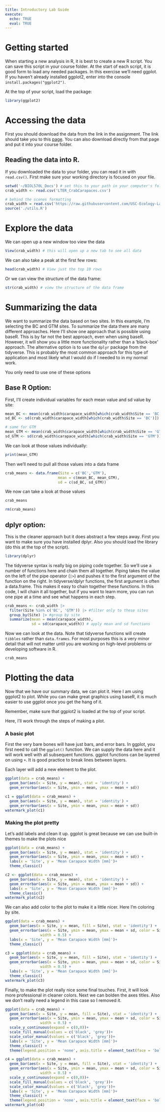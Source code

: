 ```yaml
---
title: Introductory Lab Guide
execute:
  echo: TRUE
  eval: TRUE
---
```


# Getting started

When starting a new analysis in R, it is best to create a new R script. You can save this script in your course folder. At the start of each script, it is good form to load any needed packages. In this exercise we'll need ggplot. If you haven't already installed ggplot2, enter into the console `install.packages("ggplot2")`.

At the top of your script, load the package:
```r
library(ggplot2)
```


# Accessing the data

First you should download the data from the link in the assignment.
The link should take you to this [page](https://github.com/USC-Ecology-Lab/Lab_0_Introduction/blob/main/data/LTER_CrabCarapaces.csv). You can also download directly from that page and put it into your course folder.

## Reading the data into R. 

If you downloaded the data to your folder, you can read it in with `read.csv()`. First make sure your working directory is focused on your file.

```r
setwd('~/BIOL570L_Docs') # set this to your path in your computer's folder
crab_width <- read.csv('LTER_CrabCarapaces.csv')
```

```r
# behind the scenes formatting
crab_width = read.csv('https://raw.githubusercontent.com/USC-Ecology-Lab/Lab_0_Introduction/main/data/LTER_CrabCarapaces.csv')
source('./utils.R')
```

# Explore the data

We can open up a new window too view the data
```r
View(crab_width) # this will open up a new tab to see all data
```

We can also take a peak at the first few rows:
```r
head(crab_width) # View just the top 10 rows
```

Or we can view the structure of the data frame:
```r
str(crab_width) # view the structure of the data frame
```

# Summarizing the data

We want to summarize the data based on two sites. In this example, I'm selecting the BC and GTM sites. To summarize the data there are many different approaches. Here I'll show one approach that is possible using baseR. This is by far not the best approach, even when using baseR. However, it will show you a little more functionality rather than a 'black-box' approach. The alternative option is to use the `dplyr` package from the tidyverse. This is probably the most common approach for this type of application and most likely what I would do if I needed to in my normal work.

You only need to use one of these options

## Base R Option:

First, I'll create individual variables for each mean value and sd value by site:
```r
mean_BC <- mean(crab_width$carapace_width[which(crab_width$Site == 'BC')]) # take mean of BC
sd_BC <- sd(crab_width$carapace_width[which(crab_width$Site == 'BC')]) # take sd of BC

# same for GTM
mean_GTM <- mean(crab_width$carapace_width[which(crab_width$Site == 'GTM')])
sd_GTM <- sd(crab_width$carapace_width[which(crab_width$Site == 'GTM')])
```

We can look at those values individually:
```r
print(mean_GTM)
```

Then we'll need to pull all those values into a data frame
```r
crab_means <- data.frame(Site = c('BC','GTM'),
                        mean = c(mean_BC, mean_GTM),
                        sd = c(sd_BC, sd_GTM))
```

We now can take a look at those values

```r
crab_means
```

```r
rm(crab_means)
```


## dplyr option:

This is the cleaner approach but it does abstract a few steps away. First you want to make sure you have installed dplyr. Also you should load the library (do this at the top of the script).

```r
library(dplyr)
```

The tidyverse syntax is really big on piping code together. So we'll use a number of functions here and chain them all together. Piping takes the value on the left of the pipe operator (`|>`) and pushes it to the first argument of the function on the right. In tidyverse/dplyr functions, the first argument is often a data.frame. This makes it easy to chain together these functions. In this code, I will chain it all together, but if you want to learn more, you can run one pipe at a time and see what happens in each step.

```r
crab_means <- crab_width |> 
  filter(Site %in% c('BC', 'GTM')) |> #filter only to these sites
  group_by(Site) |> #group by site
  summarize(mean = mean(carapace_width),
            sd = sd(carapace_width)) # apply mean and sd functions
```

Now we can look at the data. Note that tidyverse functions will create `tibbles` rather than `data.frames`. For most purposes this is a very minor detail that will not matter until you are working on high-level problems or developing software in R.

```r
crab_means
```

# Plotting the data

Now that we have our summary data, we can plot it. Here I am using ggplot2 to plot. While you can make great graphics using baseR, it is much easier to use ggplot once you get the hang of it.

Remember, make sure that ggplot2 is loaded at the top of your script.

Here, I'll  work through the steps of making a plot.

### A basic plot 

First the very bare bones will have just bars, and error bars. In ggplot, you first need to call the `ggplot()` function. We can supply the data here and it will work well with all subsequent functions. ggplot functions can be layered on using `+`. It is good practice to break lines between layers. 

Each layer will add a new element to the plot.

```r
ggplot(data = crab_means) +
  geom_bar(aes(x = Site, y = mean), stat = 'identity') + 
  geom_errorbar(aes(x = Site, ymin = mean, ymax = mean + sd))
```

```r
c1 = ggplot(data = crab_means) +
  geom_bar(aes(x = Site, y = mean), stat = 'identity') + 
  geom_errorbar(aes(x = Site, ymin = mean, ymax = mean + sd))
watermark_plot(c1)
```

### Making the plot pretty

Let's add labels and clean it up. ggplot is great because we can use built-in themes to make the plots nice
```r
ggplot(data = crab_means) +
  geom_bar(aes(x = Site, y = mean), stat = 'identity') + 
  geom_errorbar(aes(x = Site, ymin = mean, ymax = mean + sd)) +
  labs(x = 'Site', y = 'Mean Carapace Width [mm]')+
  theme_classic()
```

```r
c2 <- ggplot(data = crab_means) +
  geom_bar(aes(x = Site, y = mean), stat = 'identity') + 
  geom_errorbar(aes(x = Site, ymin = mean, ymax = mean + sd)) +
  labs(x = 'Site', y = 'Mean Carapace Width [mm]')+
  theme_classic()
watermark_plot(c2)
```
We can also add color to the plot to make it a little nicer. Here I'm coloring by site.

```r
ggplot(data = crab_means) +
  geom_bar(aes(x = Site, y = mean, fill = Site), stat = 'identity') + 
  geom_errorbar(aes(x = Site, ymin = mean, ymax = mean + sd, color = Site),
                width = 0.5) +
  labs(x = 'Site', y = 'Mean Carapace Width [mm]')+
  theme_classic()
```
```r
c3 = ggplot(data = crab_means) +
  geom_bar(aes(x = Site, y = mean, fill = Site), stat = 'identity') + 
  geom_errorbar(aes(x = Site, ymin = mean, ymax = mean + sd, color = Site),
                width = 0.5) +
  labs(x = 'Site', y = 'Mean Carapace Width [mm]')+
  theme_classic()
watermark_plot(c3)
```

Finally, to make the plot really nice some final touches. First, it will look more professional in cleaner colors. Next we can bolden the axes titles. Also we don't really need a legend in this case so I removed it.

```r
ggplot(data = crab_means) +
  geom_bar(aes(x = Site, y = mean, fill = Site), stat = 'identity') + 
  geom_errorbar(aes(x = Site, ymin = mean, ymax = mean + sd, color = Site),
                width = 0.5) +
  scale_y_continuous(expand = c(0,0))+
  scale_fill_manual(values = c('black', 'grey'))+
  scale_color_manual(values = c('black', 'grey'))+
  labs(x = 'Site', y = 'Mean Carapace Width [mm]')+
  theme_classic() +
  theme(legend.position = 'none', axis.title = element_text(face = 'bold'))
```
```r
c4 = ggplot(data = crab_means) +
  geom_bar(aes(x = Site, y = mean, fill = Site), stat = 'identity') + 
  geom_errorbar(aes(x = Site, ymin = mean, ymax = mean + sd, color = Site),
                width = 0.5) +
  scale_y_continuous(expand = c(0,0))+
  scale_fill_manual(values = c('black', 'grey'))+
  scale_color_manual(values = c('black', 'grey'))+
  labs(x = 'Site', y = 'Mean Carapace Width [mm]')+
  theme_classic() +
  theme(legend.position = 'none', axis.title = element_text(face = 'bold'))
watermark_plot(c4)
```



